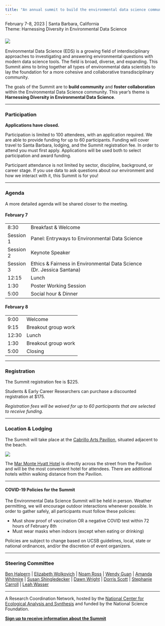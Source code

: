 ```yaml
---
title: "An annual summit to build the environmental data science community"
---
```


February 7-8, 2023 \| Santa Barbara, California    
Theme: Harnessing Diversity in Environmental Data Science

### ![](img/eds-banner-v1.jpeg)

Environmental Data Science (EDS) is a growing field of interdisciplinary approaches to investigating and answering environmental questions with modern data science tools. The field is broad, diverse, and expanding. This Summit aims to bring together all types of environmental data scientists to lay the foundation for a more cohesive and collaborative transdisciplinary community.

The goals of the Summit are to **build community** and **foster collaboration** within the Environmental Data Science community. This year's theme is **Harnessing Diversity in Environmental Data Science**.

------------------------------------------------------------------------

### Participation

**Applications have closed.**

Participation is limited to 100 attendees, with an application required. We are able to provide funding for up to 60 participants. Funding will cover travel to Santa Barbara, lodging, and the Summit registration fee. In order to attend you must first apply. Applications will be used both to select participation and award funding.

Participant attendance is not limited by sector, discipline, background, or career stage. If you use data to ask questions about our environment and how we interact with it, this Summit is for you!

------------------------------------------------------------------------

### Agenda

A more detailed agenda will be shared closer to the meeting.

#### **February 7**

|           |                                                                       |
|-----------|-----------------------------------------------------------------------|
| 8:30      | Breakfast & Welcome                                                   |
| Session 1 | Panel: Entryways to Environmental Data Science                        |
| Session 2 | Keynote Speaker                                                       |
| Session 3 | Ethics & Fairness in Environmental Data Science (Dr. Jessica Santana) |
| 12:15     | Lunch                                                                 |
| 1:30      | Poster Working Session                                                |
| 5:00      | Social hour & Dinner                                                  |

#### **February 8**

|       |                     |
|-------|---------------------|
| 9:00  | Welcome             |
| 9:15  | Breakout group work |
| 12:30 | Lunch               |
| 1:30  | Breakout group work |
| 5:00  | Closing             |

------------------------------------------------------------------------

### Registration

The Summit registration fee is \$225.

Students & Early Career Researchers can purchase a discounted registration at \$175.

*Registration fees will be waived for up to 60 participants that are selected to receive funding.*

------------------------------------------------------------------------

### Location & Lodging

The Summit will take place at the [Cabrillo Arts Pavilion](https://cabrillopavilion.santabarbaraca.gov/), situated adjacent to the beach.

![](img/2M9A9814-Pano.jpg){fig-align="center"}

The [Mar Monte Hyatt Hotel](https://www.hyatt.com/en-US/hotel/california/mar-monte-hotel/sbars) is directly across the street from the Pavilion and will be the most convenient hotel for attendees. There are additional hotels within walking distance from the Pavilion.

------------------------------------------------------------------------

#### COVID-19 Policies for the Summit

The Environmental Data Science Summit will be held in person. Weather permitting, we will encourage outdoor interactions whenever possible. In order to gather safely, all participants must follow these policies:

-   Must show proof of vaccination OR a negative COVID test within 72 hours of February 8th
-   Must wear masks when indoors (except when eating or drinking)

Policies are subject to change based on UCSB guidelines, local, state or national ordinances, and/or the discretion of event organizers.

------------------------------------------------------------------------

### Steering Committee

[Ben Halpern](https://www.nceas.ucsb.edu/about-us/our-people) \| [Elizabeth Wolkovich](https://biodiversity.ubc.ca/people/faculty/elizabeth-m-wolkovich) \| [Noam Ross](https://www.noamross.net/) \| [Wendy Guan](https://scholar.harvard.edu/wendy-guan/home) \| [Amanda Whitmire](https://library.stanford.edu/people/thalassa) \| [Susan Shingledecker](https://www.esipfed.org/about/staff/susan-shingledecker) \| [Dawn Wright](https://dusk.geo.orst.edu/index.html) \| [Dorris Scott](https://dscott.netlify.app/) \| [Stephanie Carroll](https://igp.arizona.edu/person/stephanie-russo-carroll-drph-mph) \| [Leah Wasser](https://www.leahwasser.com/)

------------------------------------------------------------------------

A Research Coordination Network, hosted by the [National Center for Ecological Analysis and Synthesis](https://www.nceas.ucsb.edu/) and funded by the National Science Foundation.

[**Sign up to receive information about the Summit**](https://landing.mailerlite.com/webforms/landing/a5o1r3)
